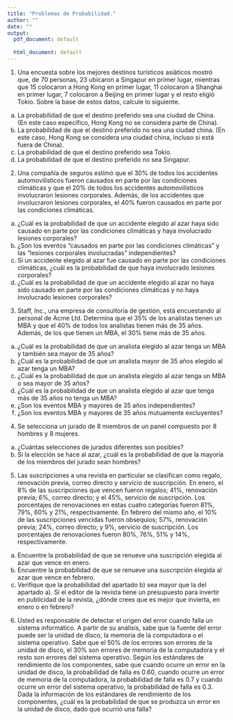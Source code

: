 ```yaml
---
title: "Problemas de Probabilidad."
author: ""
date: ""
output:
  pdf_document: default
              
  html_document: default
---
```


<!-- Después lectura 43: Odds ratio -->

1. Una encuesta sobre los mejores destinos turísticos asiáticos mostró que, de 70 personas, 23 ubicaron a Singapur en primer lugar, mientras que 15 colocaron a Hong Kong en primer lugar, 11 colocaron a Shanghai en primer lugar, 7 colocaron a Beijing en primer lugar y el resto eligió Tokio. Sobre la base de estos datos, calcule lo siguiente.
a. La probabilidad de que el destino preferido sea una ciudad de China. (En este caso específico, Hong Kong no se considera parte de China).
a. La probabilidad de que el destino preferido no sea una ciudad china. (En este caso, Hong Kong se considera una ciudad china, incluso si está fuera de China).
a. La probabilidad de que el destino preferido sea Tokio.
a. La probabilidad de que el destino preferido no sea Singapur.

2. Una compañía de seguros estimó que el $30\%$ de todos los accidentes automovilísticos fueron causados en parte por las condiciones climáticas y que el $20\%$ de todos los accidentes automovilísticos involucraron lesiones corporales. Además, de los accidentes que involucraron lesiones corporales, el $40\%$ fueron causados en parte por las condiciones climáticas.
a. ¿Cuál es la probabilidad de que un accidente elegido al azar haya sido causado en parte por las condiciones climáticas y haya involucrado lesiones corporales?
a. ¿Son los eventos "causados en parte por las condiciones climáticas" y las "lesiones corporales involucradas" independientes?
a. Si un accidente elegido al azar fue causado en parte por las condiciones climáticas, ¿cuál es la probabilidad de que haya involucrado lesiones corporales?
a. ¿Cuál es la probabilidad de que un accidente elegido al azar no haya sido causado en parte por las condiciones climáticas y no haya involucrado lesiones corporales?

3. Staff, Inc., una empresa de consultoría de gestión, está encuestando al personal de Acme Ltd. Determina que el $35\%$ de los analistas tienen un MBA y que el $40\%$ de todos los analistas tienen más de 35 años. Además, de los que tienen un MBA, el $30\%$ tiene más de 35 años.
a. ¿Cuál es la probabilidad de que un analista elegido al azar tenga un MBA y también sea mayor de 35 años?
a. ¿Cuál es la probabilidad de que un analista mayor de 35 años elegido al azar tenga un MBA?
a. ¿Cuál es la probabilidad de que un analista elegido al azar tenga un MBA o sea mayor de 35 años?
a. ¿Cuál es la probabilidad de que un analista elegido al azar que tenga más de 35 años no tenga un MBA?
a. ¿Son los eventos MBA y mayores de 35 años independientes?
a. ¿Son los eventos MBA y mayores de 35 años mutuamente excluyentes?

4. Se selecciona un jurado de 8 miembros de un panel compuesto por 8 hombres y 8 mujeres.
a. ¿Cuántas selecciones de jurados diferentes son posibles?
a. Si la elección se hace al azar, ¿cuál es la probabilidad de que la mayoría de los miembros del jurado sean hombres?

5. Las suscripciones a una revista en particular se clasifican como regalo, renovación previa, correo directo y servicio de suscripción. En enero, el $8\%$ de las suscripciones que vencen fueron regalos; $41\%$, renovación previa; $6\%$, correo directo; y el $45\%$, servicio de suscripción. Los porcentajes de renovaciones en estas cuatro categorías fueron $81\%$, $79\%$, $60\%$ y $21\%$, respectivamente. En febrero del mismo año, el $10\%$ de las suscripciones vencidas fueron obsequios; $57\%$, renovación previa; $24\%$, correo directo; y $9\%$, servicio de suscripción.
Los porcentajes de renovaciones fueron $80\%$, $76\%$, $51\%$ y $14\%$, respectivamente.
a. Encuentre la probabilidad de que se renueve una suscripción elegida al azar que vence en enero.
a. Encuentre la probabilidad de que se renueve una suscripción elegida al azar que vence en febrero.
a. Verifique que la probabilidad del apartado b) sea mayor que la del apartado a). Si el editor de la revista tiene un presupuesto para invertir en publicidad de la revista, ¿dónde crees que es mejor que invierta, en enero o en febrero?

6. Usted es responsable de detectar el origen del error cuando falla un sistema informático. A partir de su análisis, sabe que la fuente del error puede ser la unidad de disco, la memoria de la computadora o el sistema operativo. Sabe que el $50\%$ de los errores son errores de la unidad de disco, el $30\%$ son errores de memoria de la computadora y el resto son errores del sistema operativo. Según los estándares de rendimiento de los componentes, sabe que cuando ocurre un error en la unidad de disco, la probabilidad de falla es $0.60$, cuando ocurre un error de memoria de la computadora, la probabilidad de falla es $0.7$ y cuando ocurre un error del sistema operativo, la probabilidad de falla es $0.3$. Dada la información de los estándares de rendimiento de los componentes, ¿cuál es la probabilidad de que se produzca un error en la unidad de disco, dado que ocurrió una falla?

